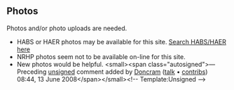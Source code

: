 <article id="17919882" title=Talk:Zuni-Cibola Complex>
	<talkpage id="17919882" title="Talk:Zuni-Cibola Complex">
{{WikiProject National Register of Historic Places|class=stub|importance=high}}
{{WikiProject United States|class=Stub|importance=Low|NM=Yes|NM-importance=Mid}}

==Photos==
Photos and/or photo uploads are needed.
*HABS or HAER photos may be available for this site. [http://lcweb2.loc.gov/pp/hhquery.html Search HABS/HAER here]
*NRHP photos seem not to be available on-line for this site.
*New photos would be helpful. &lt;small&gt;&lt;span class=&quot;autosigned&quot;&gt;—Preceding [[Wikipedia:Signatures|unsigned]] comment added by [[User:Doncram|Doncram]] ([[User talk:Doncram|talk]] • [[Special:Contributions/Doncram|contribs]]) 08:44, 13 June 2008&lt;/span&gt;&lt;/small&gt;&lt;!-- Template:Unsigned --&gt;

{{reqphoto|in=New Mexico}}
	</talkpage>
</article>